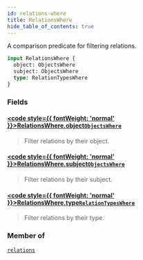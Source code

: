 ```yaml
---
id: relations-where
title: RelationsWhere
hide_table_of_contents: true
---
```








A comparison predicate for filtering relations.

```graphql
input RelationsWhere {
  object: ObjectsWhere
  subject: ObjectsWhere
  type: RelationTypesWhere
}
```


### Fields

#### [<code style={{ fontWeight: 'normal' }}>RelationsWhere.<b>object</b></code>](#)<Bullet />[`ObjectsWhere`](/docs/directory-api-reference/schema/objects/inputs/objects-where) <Badge class="secondary" text="input"/> <Badge class="secondary" text="objects"/>
> Filter relations by their object.
> 

#### [<code style={{ fontWeight: 'normal' }}>RelationsWhere.<b>subject</b></code>](#)<Bullet />[`ObjectsWhere`](/docs/directory-api-reference/schema/objects/inputs/objects-where) <Badge class="secondary" text="input"/> <Badge class="secondary" text="objects"/>
> Filter relations by their subject.
> 

#### [<code style={{ fontWeight: 'normal' }}>RelationsWhere.<b>type</b></code>](#)<Bullet />[`RelationTypesWhere`](/docs/directory-api-reference/schema/relation-types/inputs/relation-types-where) <Badge class="secondary" text="input"/> <Badge class="secondary" text="relation-types"/>
> Filter relations by their type.
> 



### Member of

[`relations`](/docs/directory-api-reference/schema/relations/queries/relations)  <Badge class="secondary" text="query"/>



